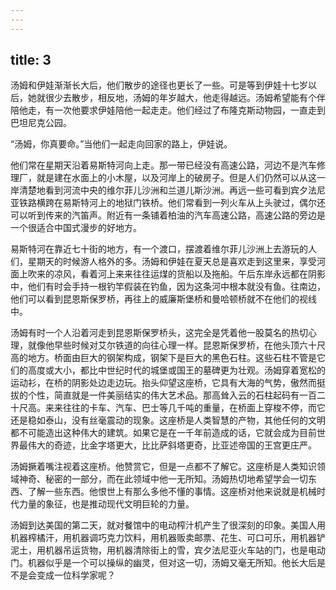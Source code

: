 ```yaml
---
---
---
```

title: 3
---



汤姆和伊娃渐渐长大后，他们散步的途径也更长了一些。可是等到伊娃十七岁以后，她就很少去散步，相反地，汤姆的年岁越大，他走得越远。汤姆希望能有个伴陪他走，有一次他要求伊娃陪他一起走走。他们经过了布隆克斯动物园，一直走到巴坦尼克公园。

“汤姆，你真要命。”当他们一起走向回家的路上，伊娃说。

他们常在星期天沿着易斯特河向上走。那一带已经没有高速公路，河边不是汽车修理厂，就是建在水面上的小木屋，以及河岸上的破房子。但是人们仍然可以从这一岸清楚地看到河流中央的维尔菲儿沙洲和兰道儿斯沙洲。再远一些可看到宾夕法尼亚铁路横跨在易斯特河上的地狱门铁桥。他们常看到一列火车从上头驶过，偶尔还可以听到传来的汽笛声。附近有一条铺着柏油的汽车高速公路，高速公路的旁边是一个很适合中国式漫步的好地方。

易斯特河在靠近七十街的地方，有一个渡口，摆渡着维尔菲儿沙洲上去游玩的人们，星期天的时候游人格外的多。汤姆和伊娃在夏天总是喜欢走到这里来，享受河面上吹来的凉风，看着河上来来往往运煤的货船以及拖船。午后东岸永远都在阴影中，他们有时会手持一根钓竿假装在钓鱼，因为这条河中根本就没有鱼。往南边，他们可以看到昆恩斯保罗桥，再往上的威廉斯堡桥和曼哈顿桥就不在他们的视线中。

汤姆有时一个人沿着河走到昆恩斯保罗桥头，这完全是凭着他一股莫名的热切心理，就像他早些时候对艾尔铁道的向往心理一样。昆恩斯保罗桥，在他头顶六十尺高的地方。桥面由巨大的钢架构成，钢架下是巨大的黑色石柱。这些石柱不管是它们的高度或大小，都比中世纪时代的城堡或国王的墓碑更为壮观。汤姆穿着宽松的运动衫，在桥的阴影处边走边玩。抬头仰望这座桥，它具有大海的气势，傲然而挺拔的个性，简直就是一件美丽结实的伟大艺术品。那高耸入云的石柱起码有一百二十尺高。来来往往的卡车、汽车、巴士等几千吨的重量，在桥面上穿梭不停，而它还是稳如泰山，没有丝毫震动的现象。这座桥是人类智慧的产物，其他任何的文明都不可能造出这种伟大的建筑。如果它是在一千年前造成的话，它就会成为目前世界最伟大的奇迹，比金字塔更大，比比萨斜塔更奇，比亚述帝国的王宫更庄严。

汤姆撅着嘴注视着这座桥。他赞赏它，但是一点都不了解它。这座桥是人类知识领域神奇、秘密的一部分，而在此领域中他一无所知。汤姆热切地希望学会一切东西、了解一些东西。他恨世上有那么多他不懂的事情。这座桥对他来说就是机械时代力量的象征，也是推动现代文明巨轮的力量。

汤姆到达美国的第二天，就对餐馆中的电动榨汁机产生了很深刻的印象。美国人用机器榨橘汗，用机器调巧克力饮料，用机器贩卖邮票、花生、可口可乐，用机器铲泥土，用机器吊运货物，用机器清除街上的雪，宾夕法尼亚火车站的门，也是电动门。机器似乎是一个可以操纵的幽灵，但对这一切，汤姆又毫无所知。他长大后是不是会变成一位科学家呢？